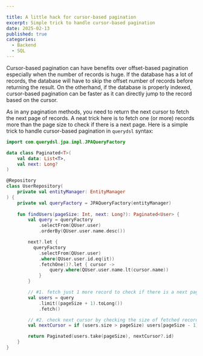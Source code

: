 ```yaml
---

title: A little hack for cursor-based pagination
excerpt: Simple trick to handle cursor-based pagination
date: 2025-02-13
published: true
categories:
  - Backend
  - SQL
---
```


Cursor-based pagination can have benefits over offset-based pagination especially when the number of records is huge.
If the database has a lot of records, the database will have to skip the offset number of records before returning the result.
On the otherhand, if the database is properly indexed, cursor-based pagination can be faster as it can directly jump to the record based on the cursor.

As in any pagination methods, you need to return the next cursor to fetch the next page of records.
A neat trick here is to fetch one (or more) records more than the page size to check if there is a next page.
Here is a simple trick to handle cursor-based pagination in `querydsl` syntax:

```kotlin
import com.querydsl.jpa.impl.JPAQueryFactory

data class Paginated<T>(
    val data: List<T>,
    val next: Long?
)

@Repository
class UserRepository(
    private val entityManager: EntityManager
) {
    private val queryFactory = JPAQueryFactory(entityManager)
    
    fun findUsers(pageSize: Int, next: Long?): Paginated<User> {
        val query = queryFactory
            .selectFrom(QUser.user)
            .orderBy(QUser.user.name.desc())

        next?.let {
          queryFactory
            .selectFrom(QUser.user)
            .where(QUser.user.id.eq(it))
            .fetchOne()?.let { cursor ->
                query.where(QUser.user.name.lt(cursor.name))
            }
        }

        // #1. fetch just 1 more record to check if there is a next page
        val users = query
            .limit((pageSize + 1).toLong())
            .fetch()

        // #2. check next cursor by checking the size of fetched records
        val nextCursor = if (users.size > pageSize) users[pageSize - 1].id else null

        return Paginated(users.take(pageSize), nextCursor?.id)
    }
}
```